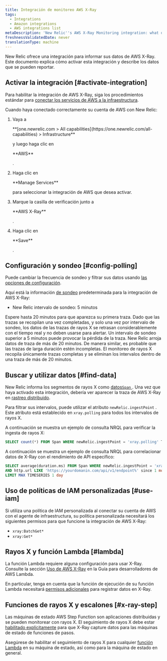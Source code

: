 ```yaml
---
title: Integración de monitoreo AWS X-Ray
tags:
  - Integrations
  - Amazon integrations
  - AWS integrations list
metaDescription: 'New Relic''s AWS X-Ray Monitoring integration: what data it reports, and how to enable it.'
freshnessValidatedDate: never
translationType: machine
---
```


New Relic ofrece una integración para informar sus datos de AWS X-Ray. Este documento explica cómo activar esta integración y describe los datos que se pueden reportar.

## Activar la integración [#activate-integration]

Para habilitar la integración de AWS X-Ray, siga los procedimientos estándar para [conectar los servicios de AWS a la infraestructura](/docs/integrations/amazon-integrations/get-started/connect-aws-infrastructure).

Cuando haya conectado correctamente su cuenta de AWS con New Relic:

1. Vaya a

   <DNT>
     **[one.newrelic.com > All capabilities](https://one.newrelic.com/all-capabilities) > Infrastructure**
   </DNT>

   y luego haga clic en

   <DNT>
     **AWS**
   </DNT>

   .

2. Haga clic en

   <DNT>
     **Manage Services**
   </DNT>

   para seleccionar la integración de AWS que desea activar.

3. Marque la casilla de verificación junto a

   <DNT>
     **AWS X-Ray**
   </DNT>

   .

4. Haga clic en

   <DNT>
     **Save**
   </DNT>

   .

## Configuración y sondeo [#config-polling]

Puede cambiar la frecuencia de sondeo y filtrar sus datos usando [las opciones de configuración](/docs/integrations/new-relic-integrations/cloud-integrations/configure-polling-frequency-data-collection-cloud-integrations).

Aquí está la información [de sondeo](/docs/integrations/amazon-integrations/get-started/polling-intervals-aws-integrations) predeterminada para la integración de AWS X-Ray:

* New Relic intervalo de sondeo: 5 minutos

<Callout variant="tip">
  Espere hasta 20 minutos para que aparezca su primera traza. Dado que las trazas se recopilan una vez completadas, y solo una vez por intervalo de sondeo, los datos de las trazas de rayos X se retrasan considerablemente con el tiempo real y no deben usarse para alertar.
</Callout>

<Callout variant="important">
  Un intervalo de sondeo superior a 5 minutos puede provocar la pérdida de la traza. New Relic arroja datos de traza de más de 20 minutos. De manera similar, es probable que las trazas de larga duración estén incompletas. El monitoreo de rayos X recopila únicamente trazas completas y se eliminan los intervalos dentro de una traza de más de 20 minutos.
</Callout>

## Buscar y utilizar datos [#find-data]

New Relic informa los segmentos de rayos X como [datos`Span` ](/docs/data-apis/understand-data/new-relic-data-types/#new-relic-tracing). Una vez que haya activado esta integración, debería ver aparecer la traza de AWS X-Ray en [rastreo distribuido](/docs/apm/distributed-tracing/ui-data/understand-use-distributed-tracing-data).

Para filtrar sus intervalos, puede utilizar el atributo `newRelic.ingestPoint` . Este atributo está establecido en `xray.polling` para todos los intervalos de rayos X.

A continuación se muestra un ejemplo de consulta NRQL para verificar la ingesta de rayos X:

```sql
SELECT count(*) FROM Span WHERE newRelic.ingestPoint = 'xray.polling' TIMESERIES
```

A continuación se muestra un ejemplo de consulta NRQL para correlacionar datos de X-Ray con el rendimiento de API específico:

```sql
SELECT average(duration.ms) FROM Span WHERE newRelic.ingestPoint = 'xray.polling' 
AND http.url LIKE 'https://yourdomanin.com/api/v1/endpoint%' since 1 month ago 
LIMIT MAX TIMESERIES 1 day
```

## Uso de políticas de IAM personalizadas [#use-iam]

Si utiliza una política de IAM personalizada al conectar su cuenta de AWS con el agente de infraestructura, su política personalizada necesitará los siguientes permisos para que funcione la integración de AWS X-Ray:

* `xray:BatchGet*`
* `xray:Get*`

## Rayos X y función Lambda [#lambda]

La función Lambda requiere alguna configuración para usar X-Ray. Consulte la sección [Uso de AWS X-Ray](https://docs.aws.amazon.com/lambda/latest/dg/services-xray.html) en la Guía para desarrolladores de AWS Lambda.

En particular, tenga en cuenta que la función de ejecución de su función Lambda necesitará [permisos adicionales](https://docs.aws.amazon.com/lambda/latest/dg/services-xray.html#services-xray-permissions) para registrar datos en X-Ray.

## Funciones de rayos X y escalones [#x-ray-step]

Las máquinas de estado AWS Step Function son aplicaciones distribuidas y se pueden monitorear con rayos X. El seguimiento de rayos X debe estar [habilitado explícitamente](https://docs.aws.amazon.com/step-functions/latest/dg/concepts-xray-tracing.html) para que X-Ray capture datos para las máquinas de estado de funciones de pasos.

Asegúrese de habilitar el seguimiento de rayos X para cualquier [función Lambda](#lambda) en su máquina de estado, así como para la máquina de estado en general.
